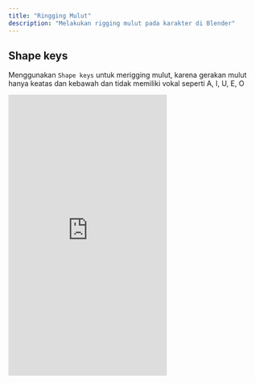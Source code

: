 ```yaml
---
title: "Ringging Mulut"
description: "Melakukan rigging mulut pada karakter di Blender"
---
```

## Shape keys
Menggunakan ```Shape keys``` untuk merigging mulut, karena gerakan mulut hanya keatas dan kebawah dan tidak memiliki vokal seperti A, I, U, E, O
<iframe
  width="315"
  height="560"
  src="https://www.youtube.com/embed/4NEY57IfSr0"
  title="YouTube video player"
  frameBorder="0"
  allow="accelerometer; autoplay; clipboard-write; encrypted-media; gyroscope; picture-in-picture"
  allowFullScreen
  style={{ width: '100%', borderRadius: '0.5rem' }}
></iframe>

[//]: <> (https://youtube.com/shorts/?si=tbrMRr42DBapS0k2)



